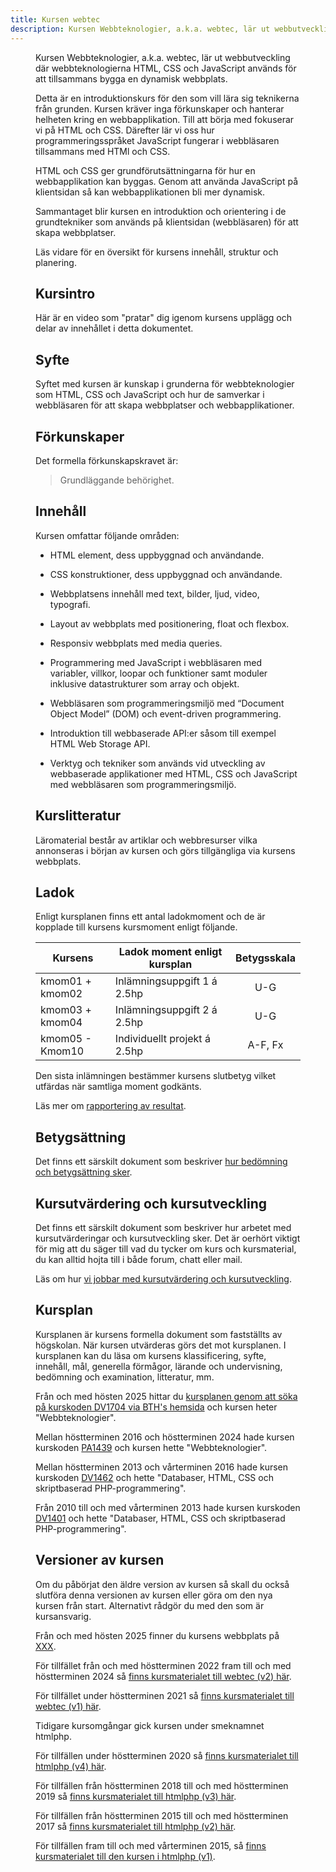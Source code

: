 ```yaml
---
title: Kursen webtec
description: Kursen Webbteknologier, a.k.a. webtec, lär ut webbutveckling där teknikerna HTML, CSS, PHP och SQL används för att tillsammans bygga en databasdriven webbplats.
---
```



<Figure 
    src="https://dbwebb.se/image/webtec/logo.png"
/>

Kursen Webbteknologier, a.k.a. webtec, lär ut webbutveckling där webbteknologierna HTML, CSS och JavaScript används för att tillsammans bygga en dynamisk webbplats.

Detta är en introduktionskurs för den som vill lära sig teknikerna från grunden. Kursen kräver inga förkunskaper och hanterar helheten kring en webbapplikation. Till att börja med fokuserar vi på HTML och CSS. Därefter lär vi oss hur programmeringsspråket JavaScript fungerar i webbläsaren tillsammans med HTMl och CSS.

HTML och CSS ger grundförutsättningarna för hur en webbapplikation kan byggas. Genom att använda JavaScript på klientsidan så kan webbapplikationen bli mer dynamisk.

Sammantaget blir kursen en introduktion och orientering i de grundtekniker som används på klientsidan (webbläsaren) för att skapa webbplatser.

Läs vidare för en översikt för kursens innehåll, struktur och planering.



Kursintro
------------------------

Här är en video som "pratar" dig igenom kursens upplägg och delar av innehållet i detta dokumentet.

<YouTube
    id="K7F5IVgK1bg"
    caption="Kursintroduktion till kursen webtec med Mikael."
/>



Syfte
------------------------

Syftet med kursen är kunskap i grunderna för webbteknologier som HTML, CSS och JavaScript och hur de samverkar i webbläsaren för att skapa webbplatser och webbapplikationer.   



Förkunskaper
------------------------

Det formella förkunskapskravet är:

> Grundläggande behörighet.



Innehåll
------------------------

Kursen omfattar följande områden:

* HTML element, dess uppbyggnad och användande. 

* CSS konstruktioner, dess uppbyggnad och användande. 

* Webbplatsens innehåll med text, bilder, ljud, video, typografi. 

* Layout av webbplats med positionering, float och flexbox. 

* Responsiv webbplats med media queries. 

* Programmering med JavaScript i webbläsaren med variabler, villkor, loopar och funktioner samt moduler inklusive datastrukturer som array och objekt. 

* Webbläsaren som programmeringsmiljö med “Document Object Model” (DOM) och event-driven programmering. 

* Introduktion till webbaserade API:er såsom till exempel HTML Web Storage API. 

* Verktyg och tekniker som används vid utveckling av webbaserade applikationer med HTML, CSS och JavaScript med webbläsaren som programmeringsmiljö. 



Kurslitteratur
----------------------------

Läromaterial består av artiklar och webbresurser vilka annonseras i början av kursen och görs tillgängliga via kursens webbplats.



Ladok
------------------------

Enligt kursplanen finns ett antal ladokmoment och de är kopplade till kursens kursmoment enligt följande.

| Kursens                     | Ladok moment enligt kursplan  | Betygsskala |
|-----------------------------|-------------------------------|:-----------:|
| kmom01 + kmom02             | Inlämningsuppgift 1 á 2.5hp   | U-G         |
| kmom03 + kmom04             | Inlämningsuppgift 2 á 2.5hp   | U-G         |
| kmom05 - Kmom10             | Individuellt projekt á 2.5hp  | A-F, Fx     |

Den sista inlämningen bestämmer kursens slutbetyg vilket utfärdas när samtliga moment godkänts.

Läs mer om [rapportering av resultat](kurser/faq/resultatrapportering).



Betygsättning
------------------------

Det finns ett särskilt dokument som beskriver [hur bedömning och betygsättning sker](kurser/bedomning-och-betygsattning).



Kursutvärdering och kursutveckling
-----------------------------------------------------

Det finns ett särskilt dokument som beskriver hur arbetet med kursutvärderingar och kursutveckling sker. Det är oerhört viktigt för mig att du säger till vad du tycker om kurs och kursmaterial, du kan alltid hojta till i både forum, chatt eller mail.

Läs om hur [vi jobbar med kursutvärdering och kursutveckling](kurser/faq/kursutvardering-och-kursutveckling).



Kursplan
-----------------------------------------------------

Kursplanen är kursens formella dokument som fastställts av högskolan. När kursen utvärderas görs det mot kursplanen. I kursplanen kan du läsa om kursens klassificering, syfte, innehåll, mål, generella förmågor, lärande och undervisning, bedömning och examination, litteratur, mm.

Från och med hösten 2025 hittar du [kursplanen genom att söka på kurskoden DV1704 via BTH's hemsida](http://edu.bth.se/utbildning/utb_kursplaner.asp?KKurskod=DV1704) och kursen heter "Webbteknologier".

Mellan höstterminen 2016 och höstterminen 2024 hade kursen kurskoden [PA1439](http://edu.bth.se/utbildning/utb_kursplaner.asp?KKurskod=PA1439) och kursen hette "Webbteknologier".

Mellan höstterminen 2013 och vårterminen 2016 hade kursen kurskoden [DV1462](http://edu.bth.se/utbildning/utb_kursplaner.asp?KKurskod=DV1462) och hette "Databaser, HTML, CSS och skriptbaserad PHP-programmering".

Från 2010 till och med vårterminen 2013 hade kursen kurskoden [DV1401](http://edu.bth.se/utbildning/utb_kursplaner.asp?KKurskod=DV1401) och hette "Databaser, HTML, CSS och skriptbaserad PHP-programmering".



Versioner av kursen
-----------------------------------------------------

Om du påbörjat den äldre version av kursen så skall du också slutföra denna versionen av kursen eller göra om den nya kursen från start. Alternativt rådgör du med den som är kursansvarig.

Från och med hösten 2025 finner du kursens webbplats på [XXX](...).

För tillfället från och med höstterminen 2022 fram till och med höstterminen 2024 så [finns kursmaterialet till webtec (v2) här](http://dbwebb.se/kurser/webtec-v2).

För tillfället under höstterminen 2021 så [finns kursmaterialet till webtec (v1) här](http://dbwebb.se/kurser/webtec-v1).

Tidigare kursomgångar gick kursen under smeknamnet htmlphp.

För tillfällen under höstterminen 2020 så [finns kursmaterialet till htmlphp (v4) här](http://dbwebb.se/kurser/htmlphp-v4).

För tillfällen från höstterminen 2018 till och med höstterminen 2019 så [finns kursmaterialet till htmlphp (v3) här](http://dbwebb.se/kurser/htmlphp-v3).

För tillfällen från höstterminen 2015 till och med höstterminen 2017 så [finns kursmaterialet till htmlphp (v2) här](http://dbwebb.se/kurser/htmlphp-v2).

För tillfällen fram till och med vårterminen 2015, så [finns kursmaterialet till den kursen i htmlphp (v1)](http://dbwebb.se/kurser/arkiv/htmlphp-v1).

